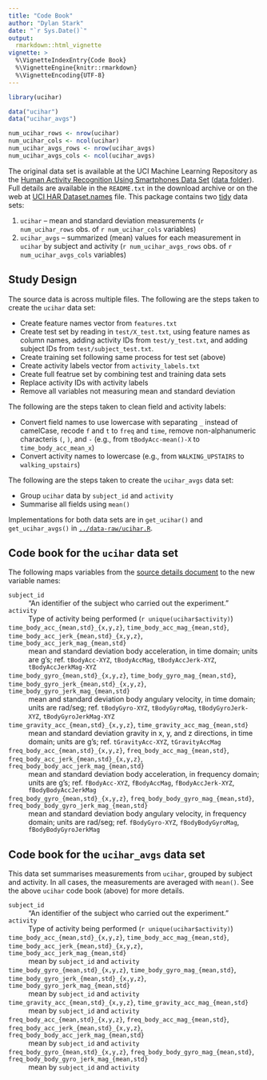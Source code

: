 ```yaml
---
title: "Code Book"
author: "Dylan Stark"
date: "`r Sys.Date()`"
output:
  rmarkdown::html_vignette
vignette: >
  %\VignetteIndexEntry{Code Book}
  %\VignetteEngine{knitr::rmarkdown}
  %\VignetteEncoding{UTF-8}
---
```


```r
library(ucihar)

data("ucihar")
data("ucihar_avgs")

num_ucihar_rows <- nrow(ucihar)
num_ucihar_cols <- ncol(ucihar)
num_ucihar_avgs_rows <- nrow(ucihar_avgs)
num_ucihar_avgs_cols <- ncol(ucihar_avgs)
```

The original data set is available at the UCI Machine Learning Repository as the [Human Activity Recognition Using Smartphones Data Set](http://archive.ics.uci.edu/ml/datasets/Human+Activity+Recognition+Using+Smartphones) ([data folder](http://archive.ics.uci.edu/ml/machine-learning-databases/00240/)).
Full details are available in the `README.txt` in the download archive or on the web at [UCI HAR Dataset.names](http://archive.ics.uci.edu/ml/machine-learning-databases/00240/UCI%20HAR%20Dataset.names) file.
This package contains two [tidy](http://tidyverse.org) data sets:

1. `ucihar` -- mean and standard deviation measurements (`r num_ucihar_rows` obs. of `r num_ucihar_cols` variables)
2. `ucihar_avgs` -- summarized (mean) values for each measurement in `ucihar` by subject and activity (`r num_ucihar_avgs_rows` obs. of `r num_ucihar_avgs_cols` variables)

## Study Design

The source data is across multiple files.
The following are the steps taken to create the `ucihar` data set:

* Create feature names vector from `features.txt`
* Create test set by reading in `test/X_test.txt`, using feature names as column names, adding activity IDs from `test/y_test.txt`, and adding subject IDs from `test/subject_test.txt`.
* Create training set following same process for test set (above)
* Create activity labels vector from `activity_labels.txt`
* Create full featrue set by combining test and training data sets
* Replace activity IDs with activity labels
* Remove all variables not measuring mean and standard deviation

The following are the steps taken to clean field and activity labels:

* Convert field names to use lowercase with separating `_` instead of camelCase, recode `f` and `t` to `freq` and `time`, remove non-alphanumeric characteris `(`, `)`, and `-` (e.g., from `tBodyAcc-mean()-X` to `time_body_acc_mean_x`)
* Convert activity names to lowercase (e.g., from `WALKING_UPSTAIRS` to `walking_upstairs`)

The following are the steps taken to create the `ucihar_avgs` data set:

* Group `ucihar` data by `subject_id` and `activity`
* Summarise all fields using `mean()`

Implementations for both data sets are in `get_ucihar()` and `get_ucihar_avgs()` in [`../data-raw/ucihar.R`](data-raw/ucihar.R).

## Code book for the `ucihar` data set

The following maps variables from the [source details document](http://archive.ics.uci.edu/ml/machine-learning-databases/00240/UCI%20HAR%20Dataset.names) to the new variable names:

`subject_id`
  : "An identifier of the subject who carried out the experiment."

`activity`
  : Type of activity being performed (`r unique(ucihar$activity)`)

`time_body_acc_{mean,std}_{x,y,z}`, `time_body_acc_mag_{mean,std}`, `time_body_acc_jerk_{mean,std}_{x,y,z}`, `time_body_acc_jerk_mag_{mean,std}`
  : mean and standard deviation body acceleration, in time domain; units are g's; ref. `tBodyAcc-XYZ`, `tBodyAccMag`, `tBodyAccJerk-XYZ`, `tBodyAccJerkMag-XYZ`

`time_body_gyro_{mean,std}_{x,y,z}`, `time_body_gyro_mag_{mean,std}`, `time_body_gyro_jerk_{mean,std}_{x,y,z}`, `time_body_gyro_jerk_mag_{mean,std}`
  : mean and standard deviation body angulary velocity, in time domain; units are rad/seg; ref. `tBodyGyro-XYZ`, `tBodyGyroMag`, `tBodyGyroJerk-XYZ`, `tBodyGyroJerkMag-XYZ`

`time_gravity_acc_{mean,std}_{x,y,z}`, `time_gravity_acc_mag_{mean,std}`
  : mean and standard deviation gravity in x, y, and z directions, in time domain; units are g's; ref. `tGravityAcc-XYZ`, `tGravityAccMag`

`freq_body_acc_{mean,std}_{x,y,z}`, `freq_body_acc_mag_{mean,std}`, `freq_body_acc_jerk_{mean,std}_{x,y,z}`, `freq_body_body_acc_jerk_mag_{mean,std}`
  : mean and standard deviation body acceleration, in frequency domain; units are g's; ref. `fBodyAcc-XYZ`, `fBodyAccMag`, `fBodyAccJerk-XYZ`, `fBodyBodyAccJerkMag`

`freq_body_gyro_{mean,std}_{x,y,z}`, `freq_body_body_gyro_mag_{mean,std}`, `freq_body_body_gyro_jerk_mag_{mean,std}`
  : mean and standard deviation body angulary velocity, in frequency domain; units are rad/seg; ref. `fBodyGyro-XYZ`, `fBodyBodyGyroMag`, `fBodyBodyGyroJerkMag`

## Code book for the `ucihar_avgs` data set

This data set summarises measurements from `ucihar`, grouped by subject and activity.
In all cases, the measurements are averaged with `mean()`.
See the above `ucihar` code book (above) for more details.

`subject_id`
  : "An identifier of the subject who carried out the experiment."

`activity`
  : Type of activity being performed (`r unique(ucihar$activity)`)

`time_body_acc_{mean,std}_{x,y,z}`, `time_body_acc_mag_{mean,std}`, `time_body_acc_jerk_{mean,std}_{x,y,z}`, `time_body_acc_jerk_mag_{mean,std}`
  : mean by `subject_id` and `activity`

`time_body_gyro_{mean,std}_{x,y,z}`, `time_body_gyro_mag_{mean,std}`, `time_body_gyro_jerk_{mean,std}_{x,y,z}`, `time_body_gyro_jerk_mag_{mean,std}`
  : mean by `subject_id` and `activity`

`time_gravity_acc_{mean,std}_{x,y,z}`, `time_gravity_acc_mag_{mean,std}`
  : mean by `subject_id` and `activity`

`freq_body_acc_{mean,std}_{x,y,z}`, `freq_body_acc_mag_{mean,std}`, `freq_body_acc_jerk_{mean,std}_{x,y,z}`, `freq_body_body_acc_jerk_mag_{mean,std}`
  : mean by `subject_id` and `activity`

`freq_body_gyro_{mean,std}_{x,y,z}`, `freq_body_body_gyro_mag_{mean,std}`, `freq_body_body_gyro_jerk_mag_{mean,std}`
  : mean by `subject_id` and `activity`

